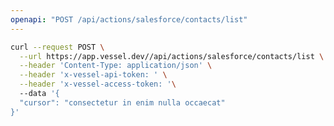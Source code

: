 ```yaml
---
openapi: "POST /api/actions/salesforce/contacts/list"
---
```


<RequestExample>

```bash Request
curl --request POST \
  --url https://app.vessel.dev//api/actions/salesforce/contacts/list \
  --header 'Content-Type: application/json' \
  --header 'x-vessel-api-token: ' \
  --header 'x-vessel-access-token: '\ 
  --data '{
  "cursor": "consectetur in enim nulla occaecat"
}'
```

</RequestExample>


      
